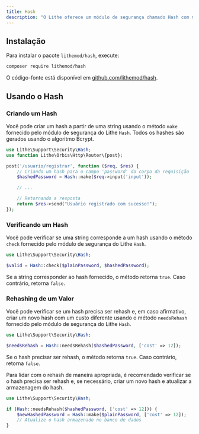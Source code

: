 ```yaml
---
title: Hash
description: "O Lithe oferece um módulo de segurança chamado Hash com métodos para criar e verificar hashes de dados sensíveis usando o algoritmo Bcrypt. O Bcrypt é amplamente reconhecido por sua segurança e eficiência na proteção de senhas e outros dados sensíveis."  
---
```


## Instalação

Para instalar o pacote `lithemod/hash`, execute:

```bash
composer require lithemod/hash
```

O código-fonte está disponível em [github.com/lithemod/hash](https://github.com/lithemod/hash).

## Usando o Hash

### Criando um Hash

Você pode criar um hash a partir de uma string usando o método `make` fornecido pelo módulo de segurança do Lithe `Hash`. Todos os hashes são gerados usando o algoritmo Bcrypt.

```php
use Lithe\Support\Security\Hash;
use function Lithe\Orbis\Http\Router\{post};

post('/usuario/registrar', function ($req, $res) {
    // Criando um hash para o campo 'password' do corpo da requisição
    $hashedPassword = Hash::make($req->input('input'));

    // ...

    // Retornando a resposta
    return $res->send("Usuário registrado com sucesso!");
});
```

### Verificando um Hash

Você pode verificar se uma string corresponde a um hash usando o método `check` fornecido pelo módulo de segurança do Lithe `Hash`.

```php
use Lithe\Support\Security\Hash;

$valid = Hash::check($plainPassword, $hashedPassword);
```
Se a string corresponder ao hash fornecido, o método retorna `true`. Caso contrário, retorna `false`.

### Rehashing de um Valor

Você pode verificar se um hash precisa ser rehash e, em caso afirmativo, criar um novo hash com um custo diferente usando o método `needsRehash` fornecido pelo módulo de segurança do Lithe `Hash`.

```php
use Lithe\Support\Security\Hash;

$needsRehash = Hash::needsRehash($hashedPassword, ['cost' => 12]);
```
Se o hash precisar ser rehash, o método retorna `true`. Caso contrário, retorna `false`.

Para lidar com o rehash de maneira apropriada, é recomendado verificar se o hash precisa ser rehash e, se necessário, criar um novo hash e atualizar a armazenagem do hash.

```php
use Lithe\Support\Security\Hash;

if (Hash::needsRehash($hashedPassword, ['cost' => 12])) {
    $newHashedPassword = Hash::make($plainPassword, ['cost' => 12]);
    // Atualize o hash armazenado no banco de dados
}
```